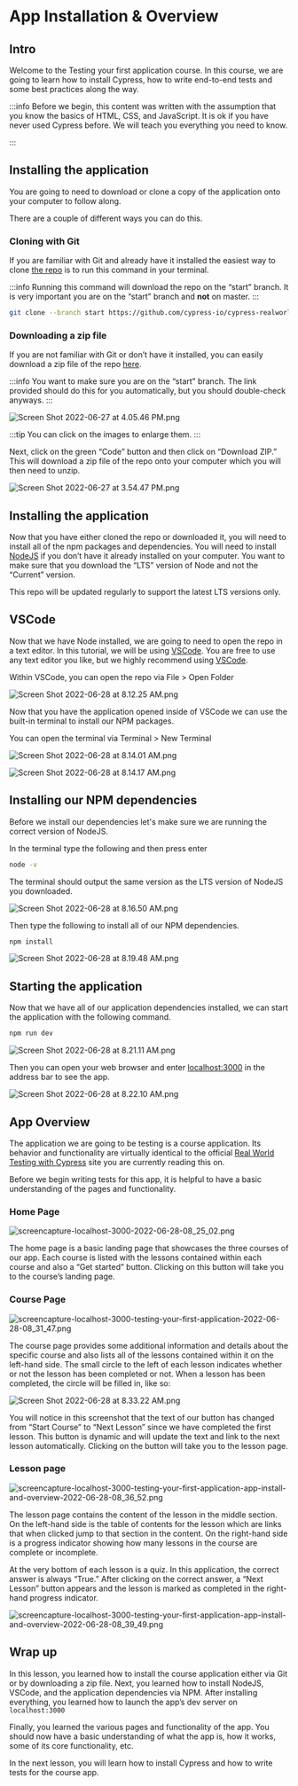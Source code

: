 # App Installation & Overview

<YouTube id="-dgsVek-5sE" />

## Intro

Welcome to the Testing your first application course. In this course, we are going to learn how to install Cypress, how to write end-to-end tests and some best practices along the way.

:::info
Before we begin, this content was written with the assumption that you know the basics of HTML, CSS, and JavaScript. It is ok if you have never used Cypress before. We will teach you everything you need to know.

:::

## Installing the application

You are going to need to download or clone a copy of the application onto your computer to follow along.

There are a couple of different ways you can do this.

### Cloning with Git

If you are familiar with Git and already have it installed the easiest way to clone [the repo](https://github.com/cypress-io/cypress-realworld-testing-course-app/tree/start) is to run this command in your terminal.

:::info
Running this command will download the repo on the “start” branch. It is very important you are on the “start” branch and **not** on master.
:::

```bash
git clone --branch start https://github.com/cypress-io/cypress-realworld-testing-course-app.git
```

### Downloading a zip file

If you are not familiar with Git or don’t have it installed, you can easily download a zip file of the repo [here](https://github.com/cypress-io/cypress-realworld-testing-course-app/tree/start).

:::info
You want to make sure you are on the “start” branch. The link provided should do this for you automatically, but you should double-check anyways.
:::

![Screen Shot 2022-06-27 at 4.05.46 PM.png](/images/testing-your-first-application/app-install-and-overview/Screen_Shot_2022-06-27_at_4.05.46_PM.png)

:::tip
You can click on the images to enlarge them.
:::

Next, click on the green “Code” button and then click on “Download ZIP.” This will download a zip file of the repo onto your computer which you will then need to unzip.

![Screen Shot 2022-06-27 at 3.54.47 PM.png](/images/testing-your-first-application/app-install-and-overview/Screen_Shot_2022-06-27_at_3.54.47_PM.png)

## Installing the application

Now that you have either cloned the repo or downloaded it, you will need to install all of the npm packages and dependencies. You will need to install [NodeJS](https://nodejs.org/en/) if you don’t have it already installed on your computer. You want to make sure that you download the “LTS” version of Node and not the “Current” version.

This repo will be updated regularly to support the latest LTS versions only.

## VSCode

Now that we have Node installed, we are going to need to open the repo in a text editor. In this tutorial, we will be using [VSCode](https://code.visualstudio.com/). You are free to use any text editor you like, but we highly recommend using [VSCode](https://code.visualstudio.com/).

Within VSCode, you can open the repo via File > Open Folder

![Screen Shot 2022-06-28 at 8.12.25 AM.png](/images/testing-your-first-application/app-install-and-overview/Screen_Shot_2022-06-28_at_8.12.25_AM.png)

Now that you have the application opened inside of VSCode we can use the built-in terminal to install our NPM packages.

You can open the terminal via Terminal > New Terminal

![Screen Shot 2022-06-28 at 8.14.01 AM.png](/images/testing-your-first-application/app-install-and-overview/Screen_Shot_2022-06-28_at_8.14.01_AM.png)

![Screen Shot 2022-06-28 at 8.14.17 AM.png](/images/testing-your-first-application/app-install-and-overview/Screen_Shot_2022-06-28_at_8.14.17_AM.png)

## Installing our NPM dependencies

Before we install our dependencies let's make sure we are running the correct version of NodeJS.

In the terminal type the following and then press enter

```bash
node -v
```

The terminal should output the same version as the LTS version of NodeJS you downloaded.

![Screen Shot 2022-06-28 at 8.16.50 AM.png](/images/testing-your-first-application/app-install-and-overview/Screen_Shot_2022-06-28_at_8.16.50_AM.png)

Then type the following to install all of our NPM dependencies.

```bash
npm install
```

![Screen Shot 2022-06-28 at 8.19.48 AM.png](/images/testing-your-first-application/app-install-and-overview/Screen_Shot_2022-06-28_at_8.19.48_AM.png)

## Starting the application

Now that we have all of our application dependencies installed, we can start the application with the following command.

```bash
npm run dev
```

![Screen Shot 2022-06-28 at 8.21.11 AM.png](/images/testing-your-first-application/app-install-and-overview/Screen_Shot_2022-06-28_at_8.21.11_AM.png)

Then you can open your web browser and enter [localhost:3000](http://localhost:3000) in the address bar to see the app.

![Screen Shot 2022-06-28 at 8.22.10 AM.png](/images/testing-your-first-application/app-install-and-overview/Screen_Shot_2022-06-28_at_8.22.10_AM.png)

## App Overview

The application we are going to be testing is a course application. Its behavior and functionality are virtually identical to the official [Real World Testing with Cypress](https://learn.cypress.io/) site you are currently reading this on.

Before we begin writing tests for this app, it is helpful to have a basic understanding of the pages and functionality.

### Home Page

![screencapture-localhost-3000-2022-06-28-08_25_02.png](/images/testing-your-first-application/app-install-and-overview/screencapture-localhost-3000-2022-06-28-08_25_02.png)

The home page is a basic landing page that showcases the three courses of our app. Each course is listed with the lessons contained within each course and also a “Get started” button. Clicking on this button will take you to the course’s landing page.

### Course Page

![screencapture-localhost-3000-testing-your-first-application-2022-06-28-08_31_47.png](/images/testing-your-first-application/app-install-and-overview/screencapture-localhost-3000-testing-your-first-application-2022-06-28-08_31_47.png)

The course page provides some additional information and details about the specific course and also lists all of the lessons contained within it on the left-hand side. The small circle to the left of each lesson indicates whether or not the lesson has been completed or not. When a lesson has been completed, the circle will be filled in, like so:

![Screen Shot 2022-06-28 at 8.33.22 AM.png](/images/testing-your-first-application/app-install-and-overview/Screen_Shot_2022-06-28_at_8.33.22_AM.png)

You will notice in this screenshot that the text of our button has changed from “Start Course” to “Next Lesson” since we have completed the first lesson. This button is dynamic and will update the text and link to the next lesson automatically. Clicking on the button will take you to the lesson page.

### Lesson page

![screencapture-localhost-3000-testing-your-first-application-app-install-and-overview-2022-06-28-08_36_52.png](/images/testing-your-first-application/app-install-and-overview/screencapture-localhost-3000-testing-your-first-application-app-install-and-overview-2022-06-28-08_36_52.png)

The lesson page contains the content of the lesson in the middle section. On the left-hand side is the table of contents for the lesson which are links that when clicked jump to that section in the content. On the right-hand side is a progress indicator showing how many lessons in the course are complete or incomplete.

At the very bottom of each lesson is a quiz. In this application, the correct answer is always “True.” After clicking on the correct answer, a “Next Lesson” button appears and the lesson is marked as completed in the right-hand progress indicator.

![screencapture-localhost-3000-testing-your-first-application-app-install-and-overview-2022-06-28-08_39_49.png](/images/testing-your-first-application/app-install-and-overview/screencapture-localhost-3000-testing-your-first-application-app-install-and-overview-2022-06-28-08_39_49.png)

## Wrap up

In this lesson, you learned how to install the course application either via Git or by downloading a zip file. Next, you learned how to install NodeJS, VSCode, and the application dependencies via NPM. After installing everything, you learned how to launch the app’s dev server on `localhost:3000`

Finally, you learned the various pages and functionality of the app. You should now have a basic understanding of what the app is, how it works, some of its core functionality, etc.

In the next lesson, you will learn how to install Cypress and how to write tests for the course app.
